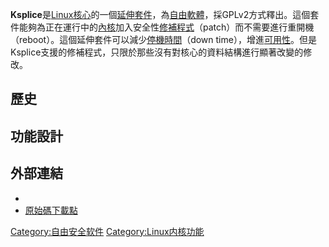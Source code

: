 {{NoteTA|G1=IT}}
'''Ksplice'''是[[Linux核心|Linux核心]]的一個[[可載入核心模組|延伸套件]]，為[[自由軟體|自由軟體]]，採GPLv2方式釋出。這個套件能夠為正在運行中的[[內核|內核]]加入安全性[[修補程式|修補程式]]（patch）而不需要進行重開機（reboot）。這個延伸套件可以減少[[停機時間|停機時間]]（down time），增進[[可用性|可用性]]。但是Ksplice支援的修補程式，只限於那些沒有對核心的資料結構進行顯著改變的修改。

==歷史==

==功能設計==

==外部連結==
{{Commonscat}}

* {{Official website|ksplice.com}}
* [https://oss.oracle.com/ksplice/software/ 原始碼下載點] {{Wayback|url=https://oss.oracle.com/ksplice/software/ |date=20160304105801 }}

{{linux-stub}}
[[Category:自由安全软件|Category:自由安全软件]]
[[Category:Linux内核功能|Category:Linux内核功能]]